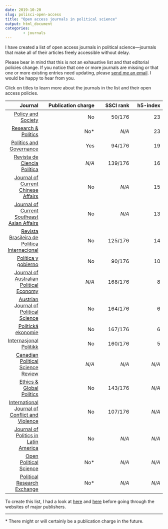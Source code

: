 ```yaml
---
date: 2019-10-20
slug: polisci-open-access
title: "Open access journals in political science"
output: html_document
categories:
        - journals
---
```


I have created a list of open access journals in political science---journals that make all of their articles freely accessible without delay. 

Please bear in mind that this is not an exhaustive list and that editorial policies change. If you notice that one or more journals are missing or that one or more existing entries need updating, please <a href="mailto: resul.umit@unilu.ch">send me an email</a>. I would be happy to hear from you.

Click on titles to learn more about the journals in the list and their open access policies.

| Journal  | Publication charge   | SSCI rank   | h5-index   |
|--------: | -------------------: |-----------: |----------: |
| <a href='https://www.tandfonline.com/toc/rpas20/current'target='_blank'>Policy and Society</a> | No| 50/176 | 23 |
| <a href='https://journals.sagepub.com/home/rap'target='_blank'>Research & Politics</a> | No* | *N/A* | 23 |
| <a href='https://www.cogitatiopress.com/politicsandgovernance'target='_blank'>Politics and Governance</a>  | Yes | 94/176 | 19 |
| <a href='http://www.revistacienciapolitica.cl/index.php/rcp'target='_blank'>Revista de Ciencia Política</a> | *N/A* </a> | 139/176 | 16 |
| <a href='https://journals.sagepub.com/home/cca'target='_blank'>Journal of Current Chinese Affairs</a> | No | *N/A* | 15 |
| <a href='https://journals.sagepub.com/home/saa'target='_blank'>Journal of Current Southeast Asian Affairs</a> | No | *N/A* | 13 |
| <a href='http://www.scielo.br/scielo.php?script=sci_serial&pid=0034-7329&lng=en&nrm=iso'target='_blank'>Revista Brasileira de Politica Internacional</a> | No | 125/176 | 14 |
| <a href='http://www.politicaygobierno.cide.edu/index.php/pyg'target='_blank'>Política y gobierno</a> | No | 90/176 | 10 |
| <a href='http://australianpe.wixsite.com/japehome'target='_blank'>Journal of Australian Political Economy</a> | *N/A* | 168/176 | 8 |
| <a href='https://webapp.uibk.ac.at/ojs2/index.php/OEZP'target='_blank'>Austrian Journal of Political Science</a> | No | 164/176 | 6 |
| <a href='https://www.vse.cz/polek/'target='_blank'>Politická ekonomie</a> | No | 167/176 | 6 |
| <a href='https://tidsskriftet-ip.no/index.php/intpol'target='_blank'>Internasjonal Politikk</a> | No | 160/176 | 5 |
| <a href='https://ojs.unbc.ca/index.php/cpsr/index'target='_blank'>Canadian Political Science Review</a> | *N/A* | *N/A* | *N/A* |
| <a href='https://www.tandfonline.com/toc/zegp20/current'target='_blank'>Ethics & Global Politics</a> | No | 143/176 | *N/A* |
| <a href='http://www.ijcv.org/index.php/ijcv'target='_blank'>International Journal of Conflict and Violence</a> | No | 107/176 | *N/A* |
| <a href='https://journals.sagepub.com/home/pla'target='_blank'>Journal of Politics in Latin America</a> | No | *N/A* | *N/A* |
| <a href='https://www.degruyter.com/view/j/openps'target='_blank'>Open Political Science</a> | No* | *N/A* | *N/A* |
| <a href='https://tandfonline.com/toc/prxx20/current'target='_blank'>Political Research Exchange</a> | No* | *N/A* | *N/A* |

To create this list, I had a look at <a href='https://ooir.org/'target='_blank'>here</a> and <a href='https://doaj.org/'target='_blank'>here</a> before going through the websites of major publishers.

_____

&#42; There might or will certainly be a publication charge in the future.
